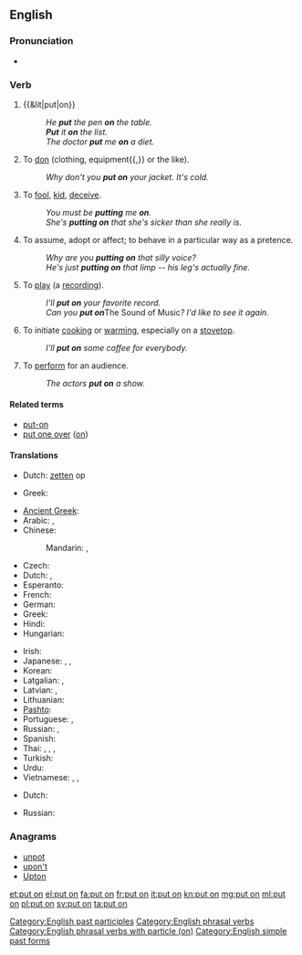 ==English==

===Pronunciation===
* {{audio|En-uk-to put on.ogg|Audio (UK)}}

===Verb===
{{en-verb|head=[[put]] [[on]]|puts on|putting on|put on}} {{context|transitive|lang=en}}

# {{&lit|put|on}}
#: ''He '''put''' the pen '''on''' the table.''
#: '''''Put''' it '''on''' the list.''
#: ''The doctor '''put''' me '''on''' a diet.''
# To [[don]] (clothing, equipment{{,}} or the like).
#: ''Why don't you '''put on''' your jacket. It's cold.''
# To [[fool]], [[kid]], [[deceive]].
#: ''You must be '''putting''' me '''on'''.''
#: ''She's '''putting on''' that she's sicker than she really is.''
# To assume, adopt or affect; to behave in a particular way as a pretence.
#: ''Why are you '''putting on''' that silly voice?''
#: ''He's just '''putting on''' that limp -- his leg's actually fine.''
# To [[play]] (a [[recording]]).
#: ''I'll '''put on''' your favorite record.''
#: ''Can you '''put on''' ''The Sound of Music''? I'd like to see it again.''
# To initiate [[cook]]ing or [[warm]]ing, especially on a [[stovetop]].
#: ''I'll '''put on''' some coffee for everybody.''
# To [[perform]] for an audience.
#: ''The actors '''put on''' a show.''

====Related terms====
* [[put-on]]
* [[put one over]] ([[on]])

====Translations====
{{trans-top|to place upon}}
* Dutch: [[zetten]] op
{{trans-mid}}
* Greek: {{t+|el|βάζω|tr=vázo}}
{{trans-bottom}}

{{trans-top|to don clothing}}
* [[Ancient Greek]]: {{tø|grc|ἕννυμι|tr=hennumi|sc=polytonic}}
* Arabic: {{t-|ar|لبس|tr=lábisa}}, {{t|ar|ارتدى|tr=irtadā|sc=Arab}}
* Chinese:
*: Mandarin: {{t|cmn|穿上|tr=chuānshang|sc=Hani}}, {{t-|cmn|穿|tr=chuān|sc=Hani}}
* Czech: {{t-|cs|obléct}}
* Dutch: {{t+|nl|aantrekken}}, {{t+|nl|aandoen}}
* Esperanto: {{t-|eo|surmeti}}
* French: {{t+|fr|mettre}}
* German: {{t+|de|anziehen}}
* Greek: {{t+|el|βάζω|tr=vázo}}
* Hindi: {{t-|hi|पहनना|tr=pahannā|sc=Deva}}
* Hungarian: {{t+|hu|felvesz}}
{{trans-mid}}
* Irish: {{t-|ga|cuir ar}}
* Japanese: {{t+|ja|着る|tr=[[きる]], kiru}}, {{t-|ja|履く|tr=[[はく]], haku}}, {{t-|ja|被る|tr=[[かぶる]], kaburu}}
* Korean: {{t+|ko|입다|tr=ipda|sc=Kore}}
* Latgalian: {{tø|ltg|maukt}}, {{tø|ltg|viļkt}}
* Latvian: {{t-|lv|vilkt}}, {{t-|lv|aut}}
* Lithuanian: {{t-|lt|auti}}
* [[Pashto]]: {{t+|ps|اغوستل|tr=aγustəl|sc=ps-Arab}}
* Portuguese: {{t+|pt|vestir}}, {{t+|pt|pôr}}
* Russian: {{qualifier|imperfective}} {{t+|ru|надевать|tr=nadevát'}}, {{qualifier|perfective}} {{t+|ru|надеть|tr=nadét'}}
* Spanish: {{t+|es|ponerse}}
* Thai: {{t+|th|ใส่|tr=sài|sc=Thai}}, {{t-|th|สวมใส่|tr=sŭam sài|sc=Thai}}, {{t+|th|สวม|tr=sŭam|sc=Thai}}, {{t-|th|ครอง|tr=krong|sc=Thai}}
* Turkish: {{t+|tr|giymek}}
* Urdu: {{t-|ur|پہننا|tr=pahannā|sc=ur-Arab}}
* Vietnamese: {{t-|vi|mặc vào}}, {{qualifier|spectacles, earrings, etc.}} {{t-|vi|đeo vào}}, {{qualifier|shoes}} {{t+|vi|đi vào}}
{{trans-bottom}}

{{trans-top|to play recorded music}}
* Dutch: {{t+|nl|opzetten}}
{{trans-mid}}
* Russian: {{t+|ru|ставить|tr=stávit'|sc=Cyrl}}
{{trans-bottom}}

===Anagrams===
* [[unpot#English|unpot]]
* [[upon't#English|upon't]]
* [[Upton#English|Upton]]

[[Category:English past participles]]
[[Category:English phrasal verbs]]
[[Category:English phrasal verbs with particle (on)]]
[[Category:English simple past forms]]

[[et:put on]]
[[el:put on]]
[[fa:put on]]
[[fr:put on]]
[[it:put on]]
[[kn:put on]]
[[mg:put on]]
[[ml:put on]]
[[pl:put on]]
[[sv:put on]]
[[ta:put on]]
